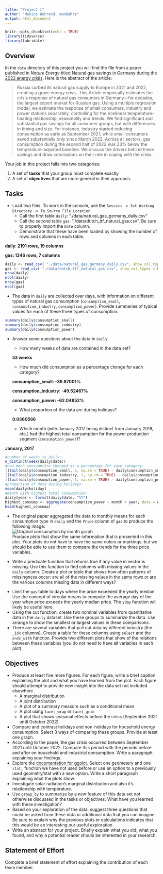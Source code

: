 ```yaml
---
title: "Project 1"
author: "Monica Behrend, monbehre"
output: html_document
---
```


```r
knitr::opts_chunk$set(echo = TRUE)
library(tidyverse)
library(lubridate)
```

## Overview

In the `data` directory of this project you will find the file from a paper published in *Nature Energy* titled [Natural gas savings in Germany during the 2022 energy crisis](https://www.nature.com/articles/s41560-023-01260-5). Here is the abstract of the article:

> Russia curbed its natural gas supply to Europe in 2021 and 2022, creating a grave energy crisis. This Article empirically estimates the crisis response of natural gas consumers in Germany—for decades, the largest export market for Russian gas. Using a multiple regression model, we estimate the response of small consumers, industry and power stations separately, controlling for the nonlinear temperature-heating relationship, seasonality and trends. We find significant and substantial gas savings for all consumer groups, but with differences in timing and size. For instance, industry started reducing consumption as early as September 2021, while small consumers saved substantially only since March 2022. Across all sectors, gas consumption during the second half of 2022 was 23% below the temperature-adjusted baseline. We discuss the drivers behind these savings and draw conclusions on their role in coping with the crisis.

Your job in this project falls into two categories:

1.  A set of **tasks** that your group must complete exactly
2.  A set of **objectives** that are more general in their approach.

## Tasks

-   Load two files. To work in the console, use the `Session -> Set Working Directory -> To Source File Location`.
    -   Call the first table `daily`: "./data/natural_gas_germany_daily.csv"
    -   Call the second table `gas`: "./data/dutch_ttf_natural_gas.csv". Be sure to properly import the `Date` column.
    -   Demonstrate that these have been loaded by showing the number of rows and columns in each table.

**daily: 2191 rows, 19 columns**

**gas: 1346 rows, 7 columns**

```r
daily <- read_csv( "./data/natural_gas_germany_daily.csv", show_col_types = FALSE)
gas <- read_csv( "./data/dutch_ttf_natural_gas.csv", show_col_types = FALSE)
nrow(daily)
ncol(daily)
nrow(gas)
ncol(gas)
```

-   The data in `daily` are collected over days, with information on different types of natural gas consumption (`consumption_small`, `consumption_industry`, `consumption_power`). Provide summaries of typical values for each of these three types of consumption.

```r
summary(daily$consumption_small)
summary(daily$consumption_industry)
summary(daily$consumption_power)
```

-   Answer some questions about the data in `daily`:

    -   How many weeks of data are contained in the data set?

    **53 weeks**

    -   How much did consumption as a percentage change for each category?

    **consumption_small: -39.87001%**

    **consumption_industry: -49.52467%**

    **consumption_power: -62.04852%**

    -   What proportion of the data are during holidays?

    **0.0360566**

    -   Which month (with January 2017 being distinct from January 2018, etc.) had the highest total consumption for the power production segment (`consumption_power`)?

**January, 2017**

```r
#number of weeks in daily:
n_distinct(week(daily$date))
#how much consumption changed as a percentage for each category:
((tail(daily$consumption_small, 1, na.rm = TRUE) - daily$consumption_small[366]) / daily$consumption_small[366]) * 100 #row 366 is first column with non-na value
((tail(daily$consumption_industry, 1, na.rm = TRUE) - daily$consumption_industry[1]) / daily$consumption_industry[1]) * 100
((tail(daily$consumption_power, 1, na.rm = TRUE) - daily$consumption_power[1]) / daily$consumption_power[1]) * 100
#proportion of data during holidays:
mean(daily$holiday)
#month with highest total consumption:
daily$year <- format(daily$date, "%Y")
highest_consump <- aggregate(consumption_power ~ month + year, data = daily, FUN = sum) |> arrange(desc(consumption_power))
head(highest_consump)


```

-   The original paper aggregated the data to monthly means for each consumption type in `daily` and the `Price` column of `gas` to produce the following image:<br/> ![Original consumption by month graph](proj1fig1.png)<br/> Produce plots that show the same information that is presented in this plot. Your plots do not have to have the same colors or markings, but we should be able to use them to compare the trends for the three price variables.

```{=html}
<!-- -->
```
-   Write a predicate function that returns true if any value in vector is missing. Use this function to find columns with missing values in the `daily` column. Create a plot or table that shows how often patterns of missingness occur: are all of the missing values in the same rows or are the various columns missing data in different ways?

```{=html}
<!-- -->
```
-   Limit the `gas` table to days where the price exceeded the yearly median. Use the concept of circular means to compute the average day of the year when price exceeds the yearly median price. The `yday` function will likely be useful here.
-   Using the cut function, create two nominal variables from quantitative data in the `daily` dataset. Use these groups to summarize the data. Use arrange to show the smallest or largest values in these comparisons.
-   There are several variables that pull out data by different industry (the `_idx` columns). Create a table for these columns using `select` and the `ends_with` function. Provide two different plots that show of the relations between these variables (you do not need to have all variables in each plot).

## Objectives

-   Produce at least five more figures. For each figure, write a brief caption explaining the plot and what you have learned from the plot. Each figure should attempt to provide new insight into the data set not included elsewhere
    -   A marginal distribution
    -   A joint distribution
    -   A plot of a summary measure such as a conditional mean
    -   A plot using `facet_wrap` or `facet_grid`
    -   A plot that shows seasonal effects before the crisis (September 2021 until October 2022)
-   Compare and contrast holidays and non-holidays for household energy consumption. Select 3 ways of comparing these groups. Provide at least one graph.
-   According to the paper, the gas crisis occurred between September 2021 until October 2022. Compare this period with the periods before and after on household and industrial consumption. Write a paragraph explaining your findings.
-   Explore the [documentation for ggplot](https://ggplot2.tidyverse.org/). Select one geometery and one `stat_` function we have not used before or use an option to a previously used geometry/stat with a new option. Write a short paragraph explaining what the plots show.
-   Investigate solar radiation's marginal distribution and also it's relationship with temperature.
-   Use `group_by` to summarize by a new feature of this data set not otherwise discussed in the tasks or objectives. What have you learned with these investigation?
-   Based on your exploration of the data, suggest three questions that could be asked from these data or additional data that you can imagine. Be sure to explain why the previous plots or calculations indicates that this would be an interesting our useful exploration.
-   Write an abstract for your project. Briefly explain what you did, what you found, and why a potential reader should be interested in your research.

## Statement of Effort

Complete a brief statement of effort explaining the contribution of each team member.
